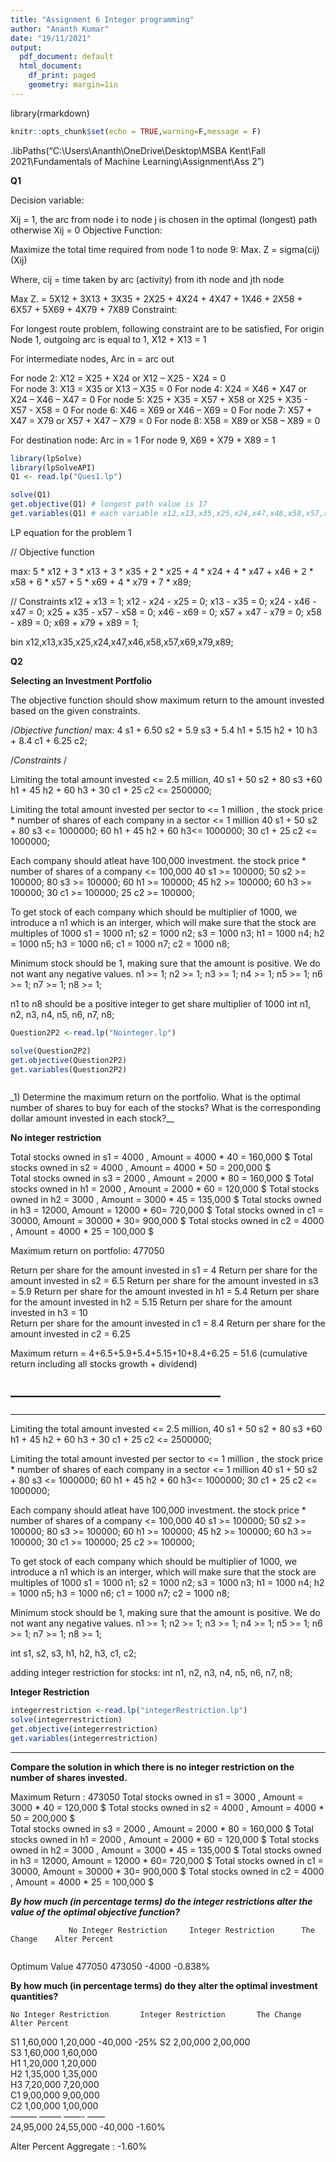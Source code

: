 ---
title: "Assignment 6 Integer programming"
author: "Ananth Kumar"
date: "19/11/2021"
output:
  pdf_document: default
  html_document:
    df_print: paged
    geometry: margin=1in
---
library(rmarkdown)

```{r setup, include=FALSE}
knitr::opts_chunk$set(echo = TRUE,warning=F,message = F)
```
.libPaths("C:\\Users\\Ananth\\OneDrive\\Desktop\\MSBA Kent\\Fall 2021\\Fundamentals of Machine Learning\\Assignment\\Ass 2 ")


__Q1__ 
 
 
Decision variable:

Xij = 1, the arc from node i to node j is chosen in the optimal (longest) path otherwise Xij = 0
Objective Function:

Maximize the total time required from node 1 to node 9:
Max. Z = sigma(cij)(Xij)

Where, cij = time taken by arc (activity) from ith node and jth node

Max Z. = 5X12 + 3X13 + 3X35 + 2X25 + 4X24 + 4X47 + 1X46 + 2X58 + 6X57 + 5X69 + 4X79 + 7X89
Constraint:

For longest route problem, following constraint are to be satisfied,
For origin Node 1, outgoing arc is equal to 1,
X12 + X13 = 1

For intermediate nodes,
Arc in = arc out

For node 2: X12 = X25 + X24   or X12 – X25 - X24 = 0  
For node 3: X13 = X35   or X13 – X35 = 0
For node 4: X24 = X46 + X47   or X24 – X46 – X47 = 0
For node 5: X25 + X35 = X57 + X58 or X25 + X35 - X57 - X58 = 0
For node 6: X46 = X69   or X46 – X69 = 0
For node 7: X57 + X47 = X79   or X57 + X47 – X79 = 0
For node 8: X58 = X89   or X58 – X89 = 0

For destination node:
Arc in = 1
For node 9, X69 + X79 + X89 = 1


```{r}
library(lpSolve)
library(lpSolveAPI)
Q1 <- read.lp("Ques1.lp")

```

```{r}

solve(Q1)
get.objective(Q1) # longest path value is 17
get.variables(Q1) # each variable x12,x13,x35,x25,x24,x47,x46,x58,x57,x69,x79,x89 values, 1 indicates that the route is taken. 
```
LP equation for the problem 1 

// Objective function

max: 5 * x12 + 3 * x13 + 3 * x35 + 2 * x25 + 4 * x24 + 4 * x47 + x46 + 2 * x58 + 6 * x57 + 5 * x69 + 4 * x79 + 7 * x89;

// Constraints
 x12 + x13 = 1;
 x12 - x24 - x25 = 0;
 x13 - x35 = 0;
 x24 - x46 - x47 = 0;
 x25 + x35 - x57 - x58 = 0;
 x46 - x69 = 0;
 x57 + x47 - x79 = 0;
 x58 - x89 = 0;
 x69 + x79 + x89 = 1;

bin x12,x13,x35,x25,x24,x47,x46,x58,x57,x69,x79,x89;



__Q2__


__Selecting an Investment Portfolio__


The objective function should show maximum return to the amount invested based on the given constraints. 

/*Objective function*/
max: 4 s1 + 6.50 s2 + 5.9 s3 + 5.4 h1 + 5.15 h2 + 10 h3 + 8.4 c1 + 6.25 c2;



/*Constraints */ 

Limiting the total amount invested <= 2.5 million, 
40 s1 + 50 s2 + 80 s3 +60 h1 + 45 h2 + 60 h3 + 30 c1 + 25 c2 <= 2500000; 

Limiting the total amount invested per sector to <= 1 million , the stock price * number of shares of each company in a sector <= 1 million
40 s1 + 50 s2 + 80 s3 <= 1000000;
60 h1 + 45 h2 + 60 h3<= 1000000;
30 c1 + 25 c2 <= 1000000; 

Each company should atleat have 100,000 investment. the stock price * number of shares of a company <= 100,000
40 s1 >= 100000;
50 s2 >= 100000;
80 s3 >= 100000;
60 h1 >= 100000;
45 h2 >= 100000;
60 h3 >= 100000;
30 c1 >= 100000;
25 c2 >= 100000;

To get stock of each company which should be multiplier of 1000, we introduce a n1 which is an interger, which will make sure that the stock are multiples of 1000
s1 = 1000 n1;
s2 = 1000 n2;
s3 = 1000 n3;
h1 = 1000 n4;
h2 = 1000 n5;
h3 = 1000 n6;
c1 = 1000 n7;
c2 = 1000 n8;

Minimum stock should be 1, making sure that the amount is positive. We do not want any negative values.
n1 >= 1;
n2 >= 1;
n3 >= 1;
n4 >= 1;
n5 >= 1;
n6 >= 1;
n7 >= 1;
n8 >= 1;

n1 to n8 should be a positive integer to get share multiplier of 1000
int n1, n2, n3, n4, n5, n6, n7, n8;



```{r}

Question2P2 <-read.lp("Nointeger.lp")

solve(Question2P2)
get.objective(Question2P2)
get.variables(Question2P2)



```

_1) Determine the maximum return on the portfolio. What is the optimal number of shares to buy for each of the stocks? What is the corresponding dollar amount invested in each stock?__

__No integer restriction__

Total stocks owned in s1 = 4000 , Amount = 4000 * 40 = 160,000 $
Total stocks owned in s2 = 4000 , Amount = 4000 * 50 = 200,000 $   
Total stocks owned in s3 = 2000 , Amount = 2000 * 80 = 160,000 $
Total stocks owned in h1 = 2000 , Amount = 2000 * 60 = 120,000 $
Total stocks owned in h2 = 3000 , Amount = 3000 * 45 = 135,000 $
Total stocks owned in h3 = 12000, Amount = 12000 * 60= 720,000 $
Total stocks owned in c1 = 30000, Amount = 30000 * 30= 900,000 $
Total stocks owned in c2 = 4000 , Amount = 4000 * 25 = 100,000 $


Maximum return on portfolio:  477050

Return per share for the amount invested in s1 = 4 
Return per share for the amount invested in s2 = 6.5
Return per share for the amount invested in s3 = 5.9 
Return per share for the amount invested in h1 = 5.4 
Return per share for the amount invested in h2 = 5.15
Return per share for the amount invested in h3 = 10	 
Return per share for the amount invested in c1 = 8.4 
Return per share for the amount invested in c2 = 6.25


Maximum return = 4+6.5+5.9+5.4+5.15+10+8.4+6.25 = 51.6 (cumulative return including all stocks growth + dividend)


------------------------------------------------
------------------------------------------------
------------------------------------------------



Limiting the total amount invested <= 2.5 million, 
40 s1 + 50 s2 + 80 s3 +60 h1 + 45 h2 + 60 h3 + 30 c1 + 25 c2 <= 2500000; 

Limiting the total amount invested per sector to <= 1 million , the stock price * number of shares of each company in a sector <= 1 million
40 s1 + 50 s2 + 80 s3 <= 1000000;
60 h1 + 45 h2 + 60 h3<= 1000000;
30 c1 + 25 c2 <= 1000000; 

Each company should atleat have 100,000 investment. the stock price * number of shares of a company <= 100,000
40 s1 >= 100000;
50 s2 >= 100000;
80 s3 >= 100000;
60 h1 >= 100000;
45 h2 >= 100000;
60 h3 >= 100000;
30 c1 >= 100000;
25 c2 >= 100000;

To get stock of each company which should be multiplier of 1000, we introduce a n1 which is an interger, which will make sure that the stock are multiples of 1000
s1 = 1000 n1;
s2 = 1000 n2;
s3 = 1000 n3;
h1 = 1000 n4;
h2 = 1000 n5;
h3 = 1000 n6;
c1 = 1000 n7;
c2 = 1000 n8;

Minimum stock should be 1, making sure that the amount is positive. We do not want any negative values.
n1 >= 1;
n2 >= 1;
n3 >= 1;
n4 >= 1;
n5 >= 1;
n6 >= 1;
n7 >= 1;
n8 >= 1;

int s1, s2, s3, h1, h2, h3, c1, c2;

adding integer restriction for stocks:
int n1, n2, n3, n4, n5, n6, n7, n8; 



__Integer Restriction__



```{r}
integerrestriction <-read.lp("integerRestriction.lp")
solve(integerrestriction)
get.objective(integerrestriction)
get.variables(integerrestriction)
```





---------------------------------------------------------------------------------
 

__Compare the solution in which there is no integer restriction on the number of shares invested.__

Maximum Return : 473050
Total stocks owned in s1 = 3000 , Amount = 3000 * 40 = 120,000 $
Total stocks owned in s2 = 4000 , Amount = 4000 * 50 = 200,000 $   
Total stocks owned in s3 = 2000 , Amount = 2000 * 80 = 160,000 $
Total stocks owned in h1 = 2000 , Amount = 2000 * 60 = 120,000 $
Total stocks owned in h2 = 3000 , Amount = 3000 * 45 = 135,000 $
Total stocks owned in h3 = 12000, Amount = 12000 * 60= 720,000 $
Total stocks owned in c1 = 30000, Amount = 30000 * 30= 900,000 $
Total stocks owned in c2 = 4000 , Amount = 4000 * 25 = 100,000 $




___By how much (in percentage terms) do the integer restrictions alter the value of the optimal objective function?___

	             No Integer Restriction 	Integer Restriction 	 The Change	   Alter Percent 
	             
Optimum Value   	  477050	                  473050	            -4000	        -0.838%






__By how much (in percentage terms) do they alter the optimal investment quantities?__


	No Integer Restriction 	     Integer Restriction 	   The Change	    Alter Percent 
S1	1,60,000	                        1,20,000	         -40,000	         -25%
S2	2,00,000	                        2,00,000		
S3	1,60,000	                        1,60,000		
H1	1,20,000	                        1,20,000		
H2	1,35,000	                        1,35,000		
H3	7,20,000                         	7,20,000		
C1	9,00,000	                        9,00,000		
C2	1,00,000	                        1,00,000		
    ---------                         --------            -------         ------   
  	24,95,000	                        24,55,000	         -40,000	        -1.60%
 
 
 Alter Percent Aggregate : -1.60%


